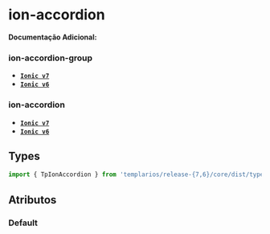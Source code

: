 
<Meta of={accordionStories} />

# ion-accordion

**Documentação Adicional:**

### ion-accordion-group

- **[`Ionic v7`](https://ionicframework.com/docs/api/accordion-group)**
- **[`Ionic v6`](https://ionicframework.com/docs/v6/api/accordion-group)**

### ion-accordion

- **[`Ionic v7`](https://ionicframework.com/docs/api/accordion)**
- **[`Ionic v6`](https://ionicframework.com/docs/v6/api/accordion)**

## Types

```ts
import { TpIonAccordion } from 'templarios/release-{7,6}/core/dist/types/interfaces';
```

## Atributos

### Default

<Canvas of={accordionStories.Default} />
<Controls of={accordionStories.Default} />
